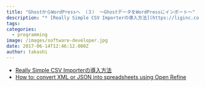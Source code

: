 ```yaml
---
title: "GhostからWordPressへ （３） 〜GhostデータをWordPressにインポート〜"
description: "* [Really Simple CSV Importerの導入方法](https://liginc.co.jp/web/wp/plug-in/58046)* ..."
tags:
categories:
  - programming
image: /images/software-developer.jpg
date: 2017-06-14T12:46:12.000Z
author: takashi
---
```



* [Really Simple CSV Importerの導入方法](https://liginc.co.jp/web/wp/plug-in/58046)
* [How to: convert XML or JSON into spreadsheets using Open Refine](https://onlinejournalismblog.com/2015/10/21/how-to-convert-xml-or-json-into-spreadsheets-using-open-refine/)
